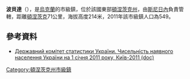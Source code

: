 {{no footnotes|time=2015-09-14T09:20:43+00:00}}
'''波貝達'''（{{lang-uk|Побєда}}），是[[烏克蘭|烏克蘭]]的市級鎮，位於該國東部[[頓涅茨克州|頓涅茨克州]]，由[[斯尼日內|斯尼日內]]負責管轄，距離[[頓涅茨克|頓涅茨克]]71公里，海拔高度214米，2011年該市級鎮人口為549。

==參考資料==
*[https://web.archive.org/web/20121010205321/http://stat6.stat.lviv.ua/PXWEB2007/ukr/publ/2011/chnas.zip Державний комітет статистики України. Чисельність наявного населення України на 1 січня 2011 року, Київ-2011 (doc)]

{{coord|47|58|46|N|38|48|24|E|scale:100000|display=title}}

{{DEFAULTSORT:Побєда}}
[[Category:頓涅茨克州市級鎮|Category:頓涅茨克州市級鎮]]


{{Donetsk-geo-stub}}